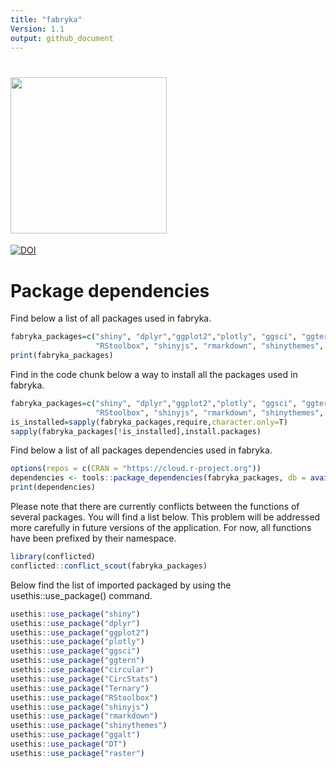 ```yaml
---
title: "fabryka"
Version: 1.1
output: github_document
---
```


# [<img src="https://raw.githubusercontent.com/marchaeologist/fabryka/main/inst/www/hex_Fabryka4.png" height="250" align="center"/>](https://github.com/marchaeologist/fabryka)

[![DOI](https://zenodo.org/badge/DOI/10.5281/zenodo.15880861.svg)](https://doi.org/10.5281/zenodo.15880861)

# Package dependencies

Find below a list of all packages used in fabryka.

```r

fabryka_packages=c("shiny", "dplyr","ggplot2","plotly", "ggsci", "ggtern", "circular", "CircStats", "Ternary", 
                   "RStoolbox", "shinyjs", "rmarkdown", "shinythemes",  "ggalt", "DT", "raster")
print(fabryka_packages)

```

Find in the code chunk below a way to install all the packages used in fabryka.

```r

fabryka_packages=c("shiny", "dplyr","ggplot2","plotly", "ggsci", "ggtern", "circular", "CircStats", "Ternary", 
                   "RStoolbox", "shinyjs", "rmarkdown", "shinythemes",  "ggalt", "DT", "raster")
is_installed=sapply(fabryka_packages,require,character.only=T)
sapply(fabryka_packages[!is_installed],install.packages)

```


Find below a list of all packages dependencies used in fabryka.

```r
options(repos = c(CRAN = "https://cloud.r-project.org"))
dependencies <- tools::package_dependencies(fabryka_packages, db = available.packages())
print(dependencies)
```

Please note that there are currently conflicts between the functions of several packages. You will find a list below. This problem will be addressed more carefully in future versions of the application. For now, all functions have been prefixed by their namespace.

```r
library(conflicted)
conflicted::conflict_scout(fabryka_packages)
```

Below find the list of imported packaged by using the usethis::use_package() command.

```r

usethis::use_package("shiny")
usethis::use_package("dplyr")
usethis::use_package("ggplot2")
usethis::use_package("plotly")
usethis::use_package("ggsci")
usethis::use_package("ggtern")
usethis::use_package("circular")
usethis::use_package("CircStats")
usethis::use_package("Ternary")
usethis::use_package("RStoolbox")
usethis::use_package("shinyjs")
usethis::use_package("rmarkdown")
usethis::use_package("shinythemes")
usethis::use_package("ggalt")
usethis::use_package("DT")
usethis::use_package("raster")

```
